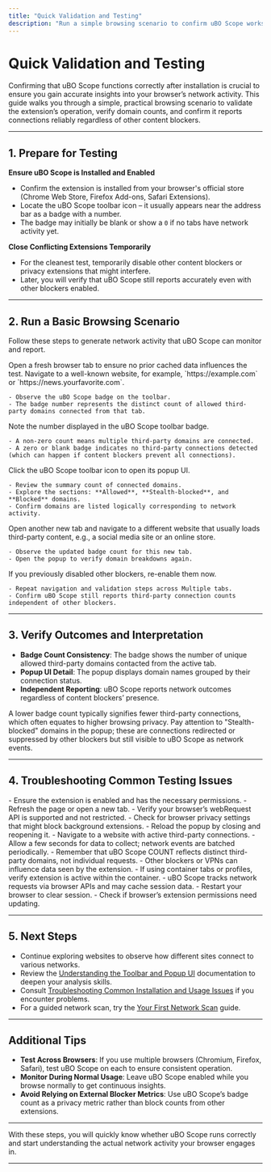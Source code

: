 ```yaml
---
title: "Quick Validation and Testing"
description: "Run a simple browsing scenario to confirm uBO Scope works as expected. Verify domain counts, test across different websites, and ensure the extension reports connections reliably independent of other content blockers."
---
```


# Quick Validation and Testing

Confirming that uBO Scope functions correctly after installation is crucial to ensure you gain accurate insights into your browser’s network activity. This guide walks you through a simple, practical browsing scenario to validate the extension’s operation, verify domain counts, and confirm it reports connections reliably regardless of other content blockers.

---

## 1. Prepare for Testing

**Ensure uBO Scope is Installed and Enabled**
- Confirm the extension is installed from your browser's official store (Chrome Web Store, Firefox Add-ons, Safari Extensions).
- Locate the uBO Scope toolbar icon – it usually appears near the address bar as a badge with a number.
- The badge may initially be blank or show a `0` if no tabs have network activity yet.

**Close Conflicting Extensions Temporarily**
- For the cleanest test, temporarily disable other content blockers or privacy extensions that might interfere.
- Later, you will verify that uBO Scope still reports accurately even with other blockers enabled.

---

## 2. Run a Basic Browsing Scenario

Follow these steps to generate network activity that uBO Scope can monitor and report.

<Steps>
  <Step title="Open a New Browser Tab">
    Open a fresh browser tab to ensure no prior cached data influences the test.
  </Step>
  <Step title="Visit a Popular Website">
    Navigate to a well-known website, for example, `https://example.com` or `https://news.yourfavorite.com`.

    - Observe the uBO Scope badge on the toolbar.
    - The badge number represents the distinct count of allowed third-party domains connected from that tab.
  </Step>
  <Step title="Check the Badge Count">
    Note the number displayed in the uBO Scope toolbar badge.

    - A non-zero count means multiple third-party domains are connected.
    - A zero or blank badge indicates no third-party connections detected (which can happen if content blockers prevent all connections).
  </Step>
  <Step title="Open the uBO Scope Popup">
    Click the uBO Scope toolbar icon to open its popup UI.

    - Review the summary count of connected domains.
    - Explore the sections: **Allowed**, **Stealth-blocked**, and **Blocked** domains.
    - Confirm domains are listed logically corresponding to network activity.
  </Step>
  <Step title="Visit a Different Website">
    Open another new tab and navigate to a different website that usually loads third-party content, e.g., a social media site or an online store.

    - Observe the updated badge count for this new tab.
    - Open the popup to verify domain breakdowns again.
  </Step>
  <Step title="Re-enable Other Content Blockers">
    If you previously disabled other blockers, re-enable them now.

    - Repeat navigation and validation steps across Multiple tabs.
    - Confirm uBO Scope still reports third-party connection counts independent of other blockers.
  </Step>
</Steps>

---

## 3. Verify Outcomes and Interpretation

- **Badge Count Consistency**: The badge shows the number of unique allowed third-party domains contacted from the active tab.
- **Popup UI Detail**: The popup displays domain names grouped by their connection status.
- **Independent Reporting**: uBO Scope reports network outcomes regardless of content blockers’ presence.

<Tip>
  A lower badge count typically signifies fewer third-party connections, which often equates to higher browsing privacy.
</Tip>

<Tip>
  Pay attention to "Stealth-blocked" domains in the popup; these are connections redirected or suppressed by other blockers but still visible to uBO Scope as network events.
</Tip>

---

## 4. Troubleshooting Common Testing Issues

<AccordionGroup title="Common Validation Issues">
  <Accordion title="Badge Count Remains Empty or Zero After Browsing">
    - Ensure the extension is enabled and has the necessary permissions.
    - Refresh the page or open a new tab.
    - Verify your browser’s webRequest API is supported and not restricted.
    - Check for browser privacy settings that might block background extensions.
  </Accordion>
  <Accordion title="Popup Shows 'No Data' or Blank Information">
    - Reload the popup by closing and reopening it.
    - Navigate to a website with active third-party connections.
    - Allow a few seconds for data to collect; network events are batched periodically.
  </Accordion>
  <Accordion title="Data Seems Inconsistent with Actual Connections">
    - Remember that uBO Scope COUNT reflects distinct third-party domains, not individual requests.
    - Other blockers or VPNs can influence data seen by the extension.
    - If using container tabs or profiles, verify extension is active within the container.
  </Accordion>
  <Accordion title="uBO Scope Not Reflecting Changes After Filtering Rules Change">
    - uBO Scope tracks network requests via browser APIs and may cache session data.
    - Restart your browser to clear session.
    - Check if browser’s extension permissions need updating.
  </Accordion>
</AccordionGroup>

---

## 5. Next Steps

- Continue exploring websites to observe how different sites connect to various networks.
- Review the [Understanding the Toolbar and Popup UI](/getting-started/first-use-configuration/basic-usage) documentation to deepen your analysis skills.
- Consult [Troubleshooting Common Installation and Usage Issues](/getting-started/troubleshooting-support/common-issues) if you encounter problems.
- For a guided network scan, try the [Your First Network Scan](/guides/getting-started/first-run) guide.

---

## Additional Tips

- **Test Across Browsers**: If you use multiple browsers (Chromium, Firefox, Safari), test uBO Scope on each to ensure consistent operation.
- **Monitor During Normal Usage**: Leave uBO Scope enabled while you browse normally to get continuous insights.
- **Avoid Relying on External Blocker Metrics**: Use uBO Scope’s badge count as a privacy metric rather than block counts from other extensions.

---

With these steps, you will quickly know whether uBO Scope runs correctly and start understanding the actual network activity your browser engages in.

---